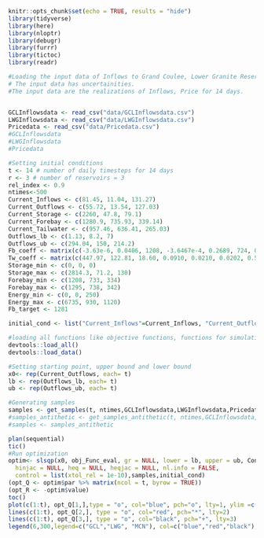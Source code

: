

```r
knitr::opts_chunk$set(echo = TRUE, results = "hide")
library(tidyverse)
library(here)
library(nloptr)
library(debugr)
library(furrr)
library(tictoc)
library(readr)
```


```r

#Loading the input data of Inflows to Grand Coulee, Lower Granite Reservoirs and Price data.
# The input data has uncertainities.
#The input data are the realizations of Inflows, Price for 14 days.


GCLInflowsdata <- read_csv("data/GCLInflowsdata.csv")
LWGInflowsdata <- read_csv("data/LWGInflowsdata.csv")
Pricedata <- read_csv("data/Pricedata.csv")
#GCLInflowsdata
#LWGInflowsdata
#Pricedata
```
```r
#Setting initial conditions
t <- 14 # number of daily timesteps for 14 days
r <- 3 # number of reservoirs = 3 
rel_index <- 0.9
ntimes<-500
Current_Inflows <- c(81.45, 11.04, 131.27) 
Current_Outflows <- c(55.72, 13.54, 127.03)
Current_Storage <- c(2260, 47.8, 79.1)
Current_Forebay <- c(1280.9, 735.93, 339.14)
Current_Tailwater <- c(957.46, 636.41, 265.03)
Outflows_lb <- c(1.13, 8.2, 7)
Outflows_ub <- c(294.04, 150, 214.2) 
Fb_coeff <- matrix(c(-3.63e-6, 0.0406, 1208, -3.6467e-4, 0.2689, 724, 0, 0.0571, 334.5), nrow = 3, ncol = 3, byrow = TRUE)
Tw_coeff <- matrix(c(447.97, 122.81, 18.60, 0.0910, 0.0210, 0.0202, 0.5286, 0.8060, 0.9234), nrow = 3, ncol = 3, byrow = TRUE)
Storage_min <- c(0, 0, 0) 
Storage_max <- c(2814.3, 71.2, 130)
Forebay_min <- c(1208, 733, 334)
Forebay_max <- c(1295, 738, 342)
Energy_min <- c(0, 0, 250)
Energy_max <- c(6735, 930, 1120)
Fb_target <- 1281 

initial_cond <- list("Current_Inflows"=Current_Inflows, "Current_Outflows"=Current_Outflows,"Current_Storage" =Current_Storage,"Current_Forebay" = Current_Forebay, "Current_Tailwater"=Current_Tailwater, "Outflows_lb"=Outflows_lb, "Outflows_ub"=Outflows_ub, "Fb_coeff" =Fb_coeff, "Tw_coeff"=Tw_coeff, "Storage_min"=Storage_min, "Storage_max"=Storage_max,"Forebay_min"=Forebay_min,"Forebay_max"=Forebay_max, "Energy_min" =Energy_min, "Energy_max"=Energy_max,"Fb_target"=Fb_target, "t"=t, "r"=r, "rel_index"=rel_index, "ntimes" = ntimes)

```

```r
#loading all functions like objective functions, functions for simulations, functions for constraint validations and data
devtools::load_all()
devtools::load_data()
```

```r
#Setting starting point, upper bound and lower bound
x0<- rep(Current_Outflows, each= t) 
lb <- rep(Outflows_lb, each= t) 
ub <- rep(Outflows_ub, each= t) 

#Generating samples
samples <- get_samples(t, ntimes,GCLInflowsdata,LWGInflowsdata,Pricedata)
#samples_antithetic <- get_samples_antithetic(t, ntimes,GCLInflowsdata,LWGInflowsdata,Pricedata)
#samples <- samples_antithetic

```

```r
plan(sequential)
tic()
#Run optimization
optim<- slsqp(x0, obj_Func_eval, gr = NULL, lower = lb, upper = ub, Constraints_validation,
  hinjac = NULL, heq = NULL, heqjac = NULL, nl.info = FALSE,
  control = list(xtol_rel = 1e-10),samples,initial_cond)
(opt_Q <- optim$par %>% matrix(ncol = t, byrow = TRUE))
(opt_R <- -optim$value)
toc()
plot(c(1:t), opt_Q[1,],type = "o", col="blue", pch="o", lty=1, ylim =c(0,300), xlab="day",ylab = "Outflows (kcfs)", main = "Optimal Outflows")
lines(c(1:t), opt_Q[2,], type = "o", col="red", pch="*", lty=2)
lines(c(1:t), opt_Q[3,], type = "o", col="black", pch="+", lty=3)
legend(6,300,legend=c("GCL","LWG", "MCN"), col=c("blue","red","black"),pch=c("o","*","+"), lty=c(1,2,3))
```
